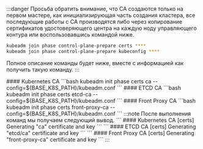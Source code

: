 

:::danger
Просьба обратить внимание, что CA создаются только на первом мастере, как инициализирующая часть создания кластера, все последующие работы с CA производятся либо через копирование сертификатов удостоверяющего центра на каждую ноду управляющего контура или воспользовавшись командой ниже.
```bash
kubeadm join phase control-plane-prepare certs ****
kubeadm join phase control-plane-prepare kubeconfig ****
```
Полное описание команды будет ниже, вместе с информацией как получить такую команду.
:::

<Tabs groupId="install-type">

  <TabItem value='HardWay'>
    <K8sCACerts />
    <ETCDCACerts />
    <FrontProxyCACerts />
  </TabItem>

  <TabItem value='Kubeadm'>
    #### Kubernetes CA
    ```bash
    kubeadm init phase certs ca --config=${BASE_K8S_PATH}/kubeadm.conf
    ```
    #### ETCD CA
    ```bash
    kubeadm init phase certs etcd-ca --config=${BASE_K8S_PATH}/kubeadm.conf
    ```
    #### Front Proxy CA
    ```bash
    kubeadm init phase certs front-proxy-ca --config=${BASE_K8S_PATH}/kubeadm.conf
    ```
    :::note
    После выполнения команд мы получаем следующий вывод.
    ```
    #### Kubernetes CA
    [certs] Generating "ca" certificate and key
    ```
    ```
    #### ETCD CA
    [certs] Generating "etcd/ca" certificate and key
    ```
    ```
    #### Front Proxy CA
    [certs] Generating "front-proxy-ca" certificate and key
    ```
    :::
  </TabItem>

</Tabs>
